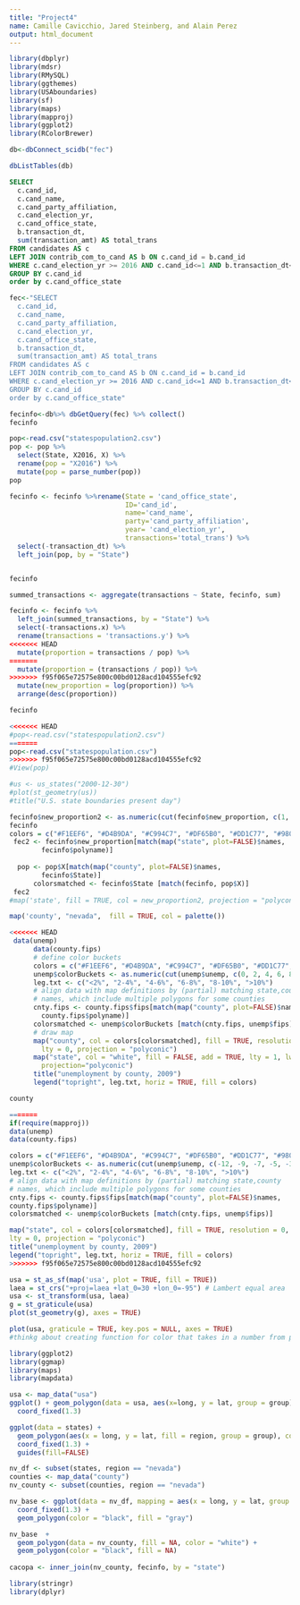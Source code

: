 ```yaml
---
title: "Project4"
name: Camille Cavicchio, Jared Steinberg, and Alain Perez
output: html_document
---
```


```r
library(dbplyr)
library(mdsr)
library(RMySQL)
library(ggthemes)
library(USAboundaries)
library(sf)
library(maps)
library(mapproj)
library(ggplot2)
library(RColorBrewer)
```

```r
db<-dbConnect_scidb("fec")
```

```r
dbListTables(db)
```


```sql
SELECT
  c.cand_id,
  c.cand_name,
  c.cand_party_affiliation,
  c.cand_election_yr,
  c.cand_office_state,
  b.transaction_dt, 
  sum(transaction_amt) AS total_trans
FROM candidates AS c 
LEFT JOIN contrib_com_to_cand AS b ON c.cand_id = b.cand_id 
WHERE c.cand_election_yr >= 2016 AND c.cand_id<=1 AND b.transaction_dt<=1
GROUP BY c.cand_id
order by c.cand_office_state
```

```r
fec<-"SELECT
  c.cand_id,
  c.cand_name,
  c.cand_party_affiliation,
  c.cand_election_yr,
  c.cand_office_state,
  b.transaction_dt, 
  sum(transaction_amt) AS total_trans
FROM candidates AS c 
LEFT JOIN contrib_com_to_cand AS b ON c.cand_id = b.cand_id 
WHERE c.cand_election_yr >= 2016 AND c.cand_id<=1 AND b.transaction_dt<=1
GROUP BY c.cand_id
order by c.cand_office_state"
```


```r
fecinfo<-db%>% dbGetQuery(fec) %>% collect()
fecinfo
```

```r
pop<-read.csv("statespopulation2.csv")
pop <- pop %>%
  select(State, X2016, X) %>%
  rename(pop = "X2016") %>%
  mutate(pop = parse_number(pop))
pop
```

```r

fecinfo <- fecinfo %>%rename(State = 'cand_office_state',
                             ID='cand_id',
                             name='cand_name',
                             party='cand_party_affiliation',
                             year= 'cand_election_yr',
                             transactions='total_trans') %>%
  select(-transaction_dt) %>%
  left_join(pop, by = "State")


fecinfo
```


```r
summed_transactions <- aggregate(transactions ~ State, fecinfo, sum)

fecinfo <- fecinfo %>%
  left_join(summed_transactions, by = "State") %>%
  select(-transactions.x) %>%
  rename(transactions = 'transactions.y') %>%
<<<<<<< HEAD
  mutate(proportion = transactions / pop) %>%
=======
  mutate(proportion = (transactions / pop)) %>%
>>>>>>> f95f065e72575e800c00bd0128acd104555efc92
  mutate(new_proportion = log(proportion)) %>%
  arrange(desc(proportion))

fecinfo

<<<<<<< HEAD
#pop<-read.csv("statespopulation2.csv")
=======
pop<-read.csv("statespopulation.csv")
>>>>>>> f95f065e72575e800c00bd0128acd104555efc92
#View(pop)


```

```r
#us <- us_states("2000-12-30")
#plot(st_geometry(us))
#title("U.S. state boundaries present day")
```


```r
fecinfo$new_proportion2 <- as.numeric(cut(fecinfo$new_proportion, c(1, -1, -3, -5, -7, -11, -13)))
fecinfo
colors = c("#F1EEF6", "#D4B9DA", "#C994C7", "#DF65B0", "#DD1C77", "#980043")
 fec2 <- fecinfo$new_proportion[match(map("state", plot=FALSE)$names,
        fecinfo$polyname)]
 
  pop <- pop$X[match(map("county", plot=FALSE)$names,
        fecinfo$State)]
      colorsmatched <- fecinfo$State [match(fecinfo, pop$X)]
 fec2
#map('state', fill = TRUE, col = new_proportion2, projection = "polyconic")
```


```r
map('county', "nevada",  fill = TRUE, col = palette())
```



```r
<<<<<<< HEAD
 data(unemp)
      data(county.fips)
      # define color buckets
      colors = c("#F1EEF6", "#D4B9DA", "#C994C7", "#DF65B0", "#DD1C77", "#980043")
      unemp$colorBuckets <- as.numeric(cut(unemp$unemp, c(0, 2, 4, 6, 8, 10, 100)))
      leg.txt <- c("<2%", "2-4%", "4-6%", "6-8%", "8-10%", ">10%")
      # align data with map definitions by (partial) matching state,county
      # names, which include multiple polygons for some counties
      cnty.fips <- county.fips$fips[match(map("county", plot=FALSE)$names,
        county.fips$polyname)]
      colorsmatched <- unemp$colorBuckets [match(cnty.fips, unemp$fips)]
      # draw map
      map("county", col = colors[colorsmatched], fill = TRUE, resolution = 0,
        lty = 0, projection = "polyconic")
      map("state", col = "white", fill = FALSE, add = TRUE, lty = 1, lwd = 0.2,
        projection="polyconic")
      title("unemployment by county, 2009")
      legend("topright", leg.txt, horiz = TRUE, fill = colors)
```


```r
county

=======
if(require(mapproj)) 
data(unemp)
data(county.fips)

colors = c("#F1EEF6", "#D4B9DA", "#C994C7", "#DF65B0", "#DD1C77", "#980043")
unemp$colorBuckets <- as.numeric(cut(unemp$unemp, c(-12, -9, -7, -5, -3, -1, 1)))
leg.txt <- c("<2%", "2-4%", "4-6%", "6-8%", "8-10%", ">10%")
# align data with map definitions by (partial) matching state,county
# names, which include multiple polygons for some counties
cnty.fips <- county.fips$fips[match(map("county", plot=FALSE)$names,
county.fips$polyname)]
colorsmatched <- unemp$colorBuckets [match(cnty.fips, unemp$fips)]

map("state", col = colors[colorsmatched], fill = TRUE, resolution = 0,
lty = 0, projection = "polyconic")
title("unemployment by county, 2009")
legend("topright", leg.txt, horiz = TRUE, fill = colors)
>>>>>>> f95f065e72575e800c00bd0128acd104555efc92
```


```r
usa = st_as_sf(map('usa', plot = TRUE, fill = TRUE))
laea = st_crs("+proj=laea +lat_0=30 +lon_0=-95") # Lambert equal area
usa <- st_transform(usa, laea)
g = st_graticule(usa)
plot(st_geometry(g), axes = TRUE)

```

```r
plot(usa, graticule = TRUE, key.pos = NULL, axes = TRUE)
#thinkg about creating function for color that takes in a number from proportion and outputs a color (possibly using brewer pacakge)
```

```r
library(ggplot2)
library(ggmap)
library(maps)
library(mapdata)

usa <- map_data("usa") 
ggplot() + geom_polygon(data = usa, aes(x=long, y = lat, group = group)) + 
  coord_fixed(1.3)

ggplot(data = states) + 
  geom_polygon(aes(x = long, y = lat, fill = region, group = group), color = "white") + 
  coord_fixed(1.3) +
  guides(fill=FALSE)

nv_df <- subset(states, region == "nevada")
counties <- map_data("county")
nv_county <- subset(counties, region == "nevada")

nv_base <- ggplot(data = nv_df, mapping = aes(x = long, y = lat, group = group)) + 
  coord_fixed(1.3) + 
  geom_polygon(color = "black", fill = "gray")

nv_base  + 
  geom_polygon(data = nv_county, fill = NA, color = "white") +
  geom_polygon(color = "black", fill = NA)
 
cacopa <- inner_join(nv_county, fecinfo, by = "state")
```
```r
library(stringr)
library(dplyr)


```





